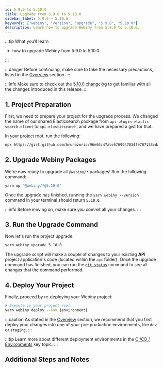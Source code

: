 ```yaml
---
id: 5.9.0-to-5.10.0
title: Upgrade from 5.9.0 to 5.10.0
sidebar_label: 5.9.0 → 5.10.0
keywords: ["webiny", "version", "upgrade", "5.9.0", "5.10.0"]
description: Learn how to upgrade Webiny from 5.9.0 to 5.10.0.
---
```


:::tip What you’ll learn

- how to upgrade Webiny from 5.9.0 to 5.10.0

:::

:::danger
Before continuing, make sure to take the necessary precautions, listed in the [Overview](/docs/how-to-guides/upgrade-webiny/overview#-precaution-measures) section.
:::

:::info
Make sure to check out the [5.10.0 changelog](/docs/changelog/5.10.0) to get familiar with all the changes introduced in this release.
:::

## 1. Project Preparation

First, we need to prepare your project for the upgrade process.
We changed the name of our shared Elasticsearch package from `api-plugin-elastic-search-client` to `api-elasticsearch`, and we have prepared a gist for that.

In your project root, run the following:
```bash
npx https://gist.github.com/brunozoric/96e66c47abc6769947034fe707138cda
```

## 2. Upgrade Webiny Packages

We're now ready to upgrade all `@webiny/*` packages! Run the following command:

```bash
yarn up "@webiny/*@5.10.0"
```

Once the upgrade has finished, running the `yarn webiny --version` command in your terminal should return `5.10.0`.

:::info
Before moving on, make sure you commit all your changes.
:::

## 3. Run the Upgrade Command

Now let's run the project upgrade:

```bash
yarn webiny upgrade 5.10.0
```

The upgrade script will make a couple of changes to your existing **API** project application's code (located within the `api` folder). Once the upgrade command has finished, you can run the [`git status`](https://git-scm.com/docs/git-status) command to see all changes that the command performed.

## 4. Deploy Your Project

Finally, proceed by re-deploying your Webiny project:

```bash
# Execute in your project root.
yarn webiny deploy --env {environment}
```

:::caution
As stated in the [Overview](/docs/how-to-guides/upgrade-webiny/overview#pre-production-environments-first) section, we recommend that you first deploy your changes into one of your pre-production environments, like `dev` or `staging`.
:::

:::tip
Learn more about different deployment environments in the [CI/CD / Environments](/docs/key-topics/ci-cd/environments) key topic.
:::

## Additional Steps and Notes


